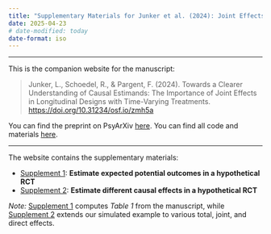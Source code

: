 ```yaml
---
title: "Supplementary Materials for Junker et al. (2024): Joint Effects in Psychology"
date: 2025-04-23
# date-modified: today
date-format: iso
---
```


---

This is the companion website for the manuscript:

>Junker, L., Schoedel, R., & Pargent, F. (2024). Towards a Clearer Understanding of Causal Estimands: The Importance of Joint Effects in Longitudinal Designs with Time-Varying Treatments. <https://doi.org/10.31234/osf.io/zmh5a>

You can find the preprint on PsyArXiv [here](https://doi.org/10.31234/osf.io/zmh5a).
You can find all code and materials [here](https://osf.io/eczky/).

---

The website contains the supplementary materials:

- [Supplement 1](supplement_1.qmd): **Estimate expected potential outcomes in a hypothetical RCT**
- [Supplement 2](supplement_2.qmd): **Estimate different causal effects in a hypothetical RCT**

*Note:* [Supplement 1](supplement_1.qmd) computes *Table 1* from the manuscript, while [Supplement 2](supplement_2.qmd) extends our simulated example to various total, joint, and direct effects. 
